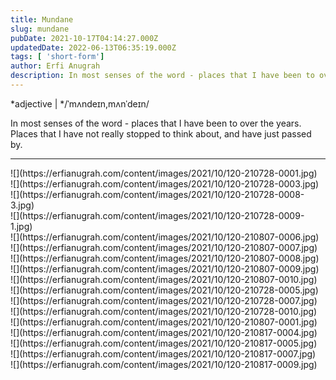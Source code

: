 ```yaml
---
title: Mundane
slug: mundane
pubDate: 2021-10-17T04:14:27.000Z
updatedDate: 2022-06-13T06:35:19.000Z
tags: [ 'short-form']
author: Erfi Anugrah
description: In most senses of the word - places that I have been to over the years. Places that I have not really stopped to think about, and have just passed by. 
---
```


*adjective | */ˈmʌndeɪn,mʌnˈdeɪn/

In most senses of the word - places that I have been to over the years. Places that I have not really stopped to think about, and have just passed by. 

---
<div class="grid grid-cols-1 sm:grid-cols-2 md:grid-cols-3 lg:grid-cols-4 gap-4">
    <div class="col-span-1">![](https://erfianugrah.com/content/images/2021/10/120-210728-0001.jpg)</div>
    <div class="col-span-1">![](https://erfianugrah.com/content/images/2021/10/120-210728-0003.jpg)</div>
    <div class="col-span-1">![](https://erfianugrah.com/content/images/2021/10/120-210728-0008-3.jpg)</div>
    <div class="col-span-1">![](https://erfianugrah.com/content/images/2021/10/120-210728-0009-1.jpg)</div>
    <div class="col-span-1">![](https://erfianugrah.com/content/images/2021/10/120-210807-0006.jpg)</div>
    <div class="col-span-1">![](https://erfianugrah.com/content/images/2021/10/120-210807-0007.jpg)</div>
    <div class="col-span-1">![](https://erfianugrah.com/content/images/2021/10/120-210807-0008.jpg)</div>
    <div class="col-span-1">![](https://erfianugrah.com/content/images/2021/10/120-210807-0009.jpg)</div>
    <div class="col-span-1">![](https://erfianugrah.com/content/images/2021/10/120-210807-0010.jpg)</div>
    <div class="col-span-1">![](https://erfianugrah.com/content/images/2021/10/120-210728-0005.jpg)</div>
    <div class="col-span-1">![](https://erfianugrah.com/content/images/2021/10/120-210728-0007.jpg)</div>
    <div class="col-span-1">![](https://erfianugrah.com/content/images/2021/10/120-210728-0010.jpg)</div>
    <div class="col-span-1">![](https://erfianugrah.com/content/images/2021/10/120-210807-0001.jpg)</div>
    <div class="col-span-1">![](https://erfianugrah.com/content/images/2021/10/120-210817-0004.jpg)</div>
    <div class="col-span-1">![](https://erfianugrah.com/content/images/2021/10/120-210817-0005.jpg)</div>
    <div class="col-span-1">![](https://erfianugrah.com/content/images/2021/10/120-210817-0007.jpg)</div>
    <div class="col-span-1">![](https://erfianugrah.com/content/images/2021/10/120-210817-0009.jpg)</div>
</div>